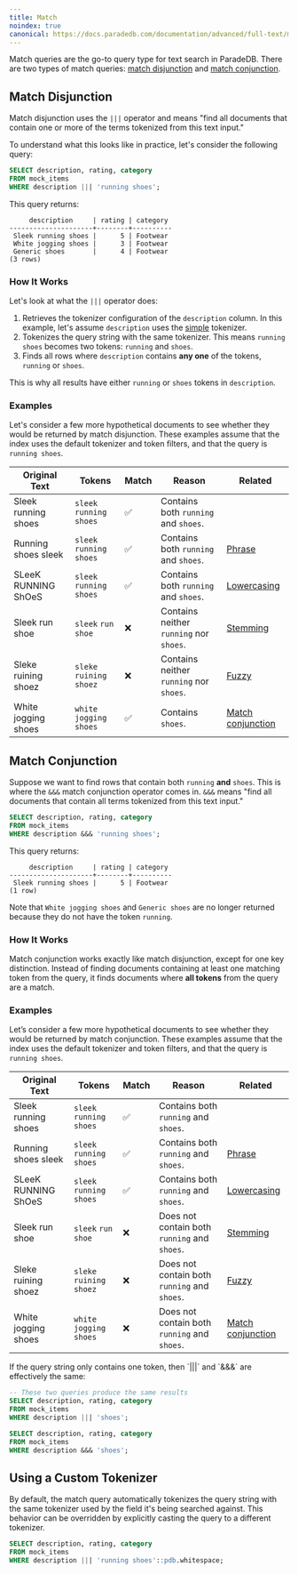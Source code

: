 ```yaml
---
title: Match
noindex: true
canonical: https://docs.paradedb.com/documentation/advanced/full-text/match
---
```


Match queries are the go-to query type for text search in ParadeDB. There are two types of match queries:
[match disjunction](#match-disjunction) and [match conjunction](#match-conjunction).

## Match Disjunction

Match disjunction uses the `|||` operator and means "find all documents that contain one or more of the terms tokenized from this text input."

To understand what this looks like in practice, let's consider the following query:

```sql
SELECT description, rating, category
FROM mock_items
WHERE description ||| 'running shoes';
```

This query returns:

```csv
     description     | rating | category
---------------------+--------+----------
 Sleek running shoes |      5 | Footwear
 White jogging shoes |      3 | Footwear
 Generic shoes       |      4 | Footwear
(3 rows)
```

### How It Works

Let's look at what the `|||` operator does:

1. Retrieves the tokenizer configuration of the `description` column. In this example,
   let's assume `description` uses the [simple](/v2/tokenizers/available_tokenizers/simple) tokenizer.
2. Tokenizes the query string with the same tokenizer. This means `running shoes` becomes two tokens: `running` and `shoes`.
3. Finds all rows where `description` contains **any one** of the tokens, `running` or `shoes`.

This is why all results have either `running` or `shoes` tokens in `description`.

### Examples

Let's consider a few more hypothetical documents to see whether they would be returned by match disjunction.
These examples assume that the index uses the default tokenizer and token filters, and that the query is
`running shoes`.

| Original Text       | Tokens                    | Match | Reason                                  | Related                                                    |
| ------------------- | ------------------------- | ----- | --------------------------------------- | ---------------------------------------------------------- |
| Sleek running shoes | `sleek` `running` `shoes` | ✅    | Contains both `running` and `shoes`.    |
| Running shoes sleek | `sleek` `running` `shoes` | ✅    | Contains both `running` and `shoes`.    | [Phrase](/v2/full-text/phrase)                             |
| SLeeK RUNNING ShOeS | `sleek` `running` `shoes` | ✅    | Contains both `running` and `shoes`.    | [Lowercasing](/v2/indexing/create_index)                   |
| Sleek run shoe      | `sleek` `run` `shoe`      | ❌    | Contains neither `running` nor `shoes`. | [Stemming](/v2/indexing/create_index)                      |
| Sleke ruining shoez | `sleke` `ruining` `shoez` | ❌    | Contains neither `running` nor `shoes`. | [Fuzzy](/v2/full-text/fuzzy)                               |
| White jogging shoes | `white` `jogging` `shoes` | ✅    | Contains `shoes`.                       | [Match conjunction](/v2/full-text/match#match-conjunction) |

## Match Conjunction

Suppose we want to find rows that contain both `running` **and** `shoes`. This is where the `&&&` match conjunction operator comes in.
`&&&` means "find all documents that contain all terms tokenized from this text input."

```sql
SELECT description, rating, category
FROM mock_items
WHERE description &&& 'running shoes';
```

This query returns:

```csv
     description     | rating | category
---------------------+--------+----------
 Sleek running shoes |      5 | Footwear
(1 row)
```

Note that `White jogging shoes` and `Generic shoes` are no longer returned because they do not have the token `running`.

### How It Works

Match conjunction works exactly like match disjunction, except for one key distinction. Instead of finding documents containing
at least one matching token from the query, it finds documents where **all tokens** from the query are a match.

### Examples

Let’s consider a few more hypothetical documents to see whether they would be returned by match conjunction.
These examples assume that the index uses the default tokenizer and token filters, and that the query is
`running shoes`.

| Original Text       | Tokens                    | Match | Reason                                       | Related                                                    |
| ------------------- | ------------------------- | ----- | -------------------------------------------- | ---------------------------------------------------------- |
| Sleek running shoes | `sleek` `running` `shoes` | ✅    | Contains both `running` and `shoes`.         |
| Running shoes sleek | `sleek` `running` `shoes` | ✅    | Contains both `running` and `shoes`.         | [Phrase](/v2/full-text/phrase)                             |
| SLeeK RUNNING ShOeS | `sleek` `running` `shoes` | ✅    | Contains both `running` and `shoes`.         | [Lowercasing](/v2/indexing)                                |
| Sleek run shoe      | `sleek` `run` `shoe`      | ❌    | Does not contain both `running` and `shoes`. | [Stemming](/v2/indexing)                                   |
| Sleke ruining shoez | `sleke` `ruining` `shoez` | ❌    | Does not contain both `running` and `shoes`. | [Fuzzy](/v2/full-text/fuzzy)                               |
| White jogging shoes | `white` `jogging` `shoes` | ❌    | Does not contain both `running` and `shoes`. | [Match conjunction](/v2/full-text/match#match-conjunction) |

<Note>
If the query string only contains one token, then `|||` and `&&&` are effectively the same:

```sql
-- These two queries produce the same results
SELECT description, rating, category
FROM mock_items
WHERE description ||| 'shoes';

SELECT description, rating, category
FROM mock_items
WHERE description &&& 'shoes';
```

</Note>

## Using a Custom Tokenizer

By default, the match query automatically tokenizes the query string with the same tokenizer used by the field it's being searched against.
This behavior can be overridden by explicitly casting the query to a different tokenizer.

```sql
SELECT description, rating, category
FROM mock_items
WHERE description ||| 'running shoes'::pdb.whitespace;
```

